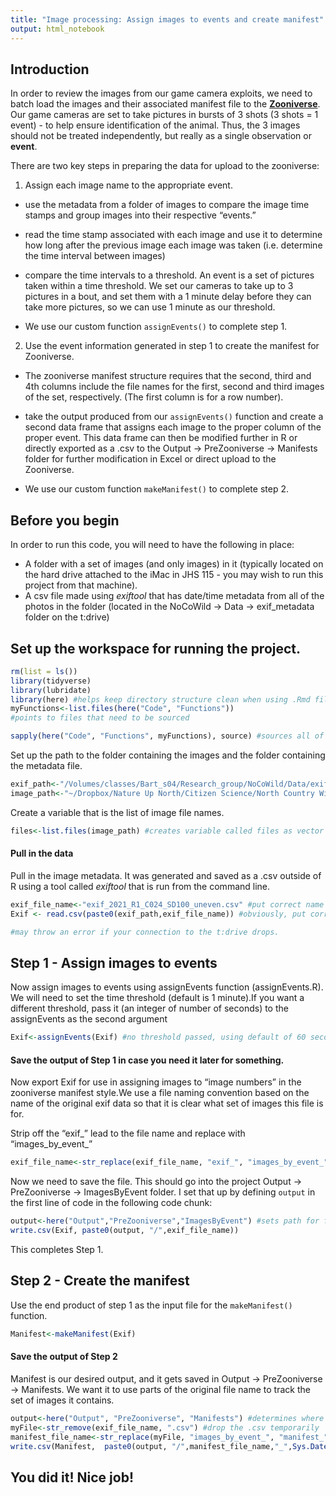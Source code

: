 ```yaml
---
title: "Image processing: Assign images to events and create manifest"
output: html_notebook
---
```

## Introduction
In order to review the images from our game camera exploits, we need to batch load the images and their associated manifest file to the **[Zooniverse](http://www.zooniverse.org)**. Our game cameras are set to take pictures in bursts of 3 shots (3 shots = 1 event) - to help ensure identification of the animal.  Thus, the 3 images should not be treated independently, but really as a single observation or **event**.  

There are two key steps in preparing the data for upload to the zooniverse:

 1. Assign each image name to the appropriate event.
 
  - use the metadata from a folder of images to compare the image time stamps and group images into their respective "events."
  
  - read the time stamp associated with each image and use it to determine how long after the previous image each image was taken (i.e. determine the time interval between images)
  
  - compare the time intervals to a threshold. An event is a set of pictures taken within a time threshold.  We set our cameras to take up to 3 pictures in a bout, and set them with a 1 minute delay before they can take more pictures, so we can use 1 minute as our threshold.
  
  - We use our custom function `assignEvents()` to complete step 1.
  
2. Use the event information generated in step 1 to create the manifest for Zooniverse.
  - The zooniverse manifest structure requires that the second, third and 4th columns include the file names for the first, second and third images of the set, respectively. (The first column is for a row number).
  
  - take the output produced from our `assignEvents()` function and create a second data frame that assigns each image to the proper column of the proper event. This data frame can then be modified further in R or directly exported as a .csv to the Output -> PreZooniverse -> Manifests folder for further modification in Excel or direct upload to the Zooniverse.
  - We use our custom function `makeManifest()` to complete step 2.

## Before you begin

In order to run this code, you will need to have the following in place:

* A folder with a set of images (and only images) in it (typically located on the hard drive attached to the iMac in JHS 115 - you may wish to run this project from that machine).
* A csv file made using *exiftool* that has date/time metadata from all of the photos in the folder (located in the NoCoWild -> Data -> exif_metadata folder on the t:drive)


## Set up the workspace for running the project.

```r
rm(list = ls())
library(tidyverse)
library(lubridate)
library(here) #helps keep directory structure clean when using .Rmd files
myFunctions<-list.files(here("Code", "Functions")) 
#points to files that need to be sourced

sapply(here("Code", "Functions", myFunctions), source) #sources all of the functions in the Functions folder.
```
Set up the path to the folder containing the images and the folder containing the metadata file.

```r
exif_path<-"/Volumes/classes/Bart_s04/Research_group/NoCoWild/Data/exif_metadata/"
image_path<-"~/Dropbox/Nature Up North/Citizen Science/North Country Wild/code_testing/Processed"
```
Create a variable that is the list of image file names. 

```r
files<-list.files(image_path) #creates variable called files as vector of filenames
```
#### Pull in the data
Pull in the image metadata.  It was generated and saved as a .csv outside of R using a tool called *exiftool* that is run from the command line. 

```r
exif_file_name<-"exif_2021_R1_C024_SD100_uneven.csv" #put correct name of file here.
Exif <- read.csv(paste0(exif_path,exif_file_name)) #obviously, put correct file name here

#may throw an error if your connection to the t:drive drops.
```

## Step 1 - Assign images to events
Now assign images to events using assignEvents function (assignEvents.R).  We will need to set the time threshold (default is 1 minute).If you want a different threshold, pass it (an integer of number of seconds) to the assignEvents as the second argument

```r
Exif<-assignEvents(Exif) #no threshold passed, using default of 60 seconds
```

#### Save the output of Step 1 in case you need it later for something.
Now export Exif for use in assigning images to "image numbers" in the zooniverse manifest style.We use a file naming convention based on the name of the original exif data so that it is clear what set of images this file is for.

Strip off the "exif_" lead to the file name and replace with "images_by_event_"
```r
exif_file_name<-str_replace(exif_file_name, "exif_", "images_by_event_") #finds "exif_" in file name, replaces it with "images_by_event.
```
Now we need to save the file. This should go into the project Output -> PreZooniverse -> ImagesByEvent folder. I set that up by defining `output` in the first line of code in the following code chunk:

```r
output<-here("Output","PreZooniverse","ImagesByEvent") #sets path for file output.
write.csv(Exif, paste0(output, "/",exif_file_name))
```
This completes Step 1.

## Step 2 - Create the manifest
Use the end product of step 1 as the input file for the `makeManifest()` function.

```r
Manifest<-makeManifest(Exif)
```

#### Save the output of Step 2 
Manifest is our desired output, and it gets saved in Output -> PreZooniverse -> Manifests. We want it to use parts of the original file name to track the set of images it contains. 
```r
output<-here("Output", "PreZooniverse", "Manifests") #determines where to write output data file.
myFile<-str_remove(exif_file_name, ".csv") #drop the .csv temporarily
manifest_file_name<-str_replace(myFile, "images_by_event_", "manifest_") #finds "images_by_event_" in file name, replaces it with "manifest_.
write.csv(Manifest,  paste0(output, "/",manifest_file_name,"_",Sys.Date(), ".csv"))
```

## You did it! Nice job!

  

